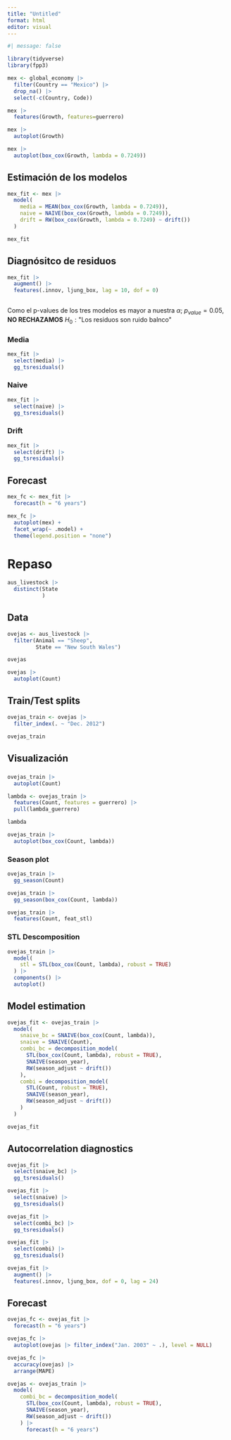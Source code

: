 ```yaml
---
title: "Untitled"
format: html
editor: visual
---
```


```r
#| message: false

library(tidyverse)
library(fpp3)
```

```r
mex <- global_economy |> 
  filter(Country == "Mexico") |> 
  drop_na() |> 
  select(-c(Country, Code))

mex |> 
  features(Growth, features=guerrero)

mex |> 
  autoplot(Growth)

mex |> 
  autoplot(box_cox(Growth, lambda = 0.7249))

```

## Estimación de los modelos

```r

mex_fit <- mex |> 
  model(
    media = MEAN(box_cox(Growth, lambda = 0.7249)),
    naive = NAIVE(box_cox(Growth, lambda = 0.7249)),
    drift = RW(box_cox(Growth, lambda = 0.7249) ~ drift())
  )

mex_fit
```

## Diagnósitco de residuos

```r

mex_fit |> 
  augment() |> 
  features(.innov, ljung_box, lag = 10, dof = 0)
  
```

Como el p-values de los tres modelos es mayor a nuestra $\alpha$; $p_{value} = 0.05$, **NO RECHAZAMOS** $H_0 : \text{"Los residuos son ruido balnco"}$

### Media

```r

mex_fit |> 
  select(media) |> 
  gg_tsresiduals()
```

### Naive

```r

mex_fit |> 
  select(naive) |> 
  gg_tsresiduals()
```

### Drift

```r

mex_fit |> 
  select(drift) |> 
  gg_tsresiduals()
```

## Forecast

```r

mex_fc <- mex_fit |> 
  forecast(h = "6 years")

mex_fc |> 
  autoplot(mex) +
  facet_wrap(~ .model) +
  theme(legend.position = "none")

```


# Repaso

```r
aus_livestock |> 
  distinct(State
           )
```

## Data

```r
ovejas <- aus_livestock |> 
  filter(Animal == "Sheep",
         State == "New South Wales")

ovejas

ovejas |>
  autoplot(Count)
```

## Train/Test splits

```r
ovejas_train <- ovejas |> 
  filter_index(. ~ "Dec. 2012")

ovejas_train
```

## Visualización

### 
```r
ovejas_train |> 
  autoplot(Count)
```
```r
lambda <- ovejas_train |> 
  features(Count, features = guerrero) |> 
  pull(lambda_guerrero)

lambda

ovejas_train |> 
  autoplot(box_cox(Count, lambda))
```




### Season plot

```r
ovejas_train |> 
  gg_season(Count)

ovejas_train |> 
  gg_season(box_cox(Count, lambda))
```


```r
ovejas_train |> 
  features(Count, feat_stl)
```

### STL Descomposition

```r

ovejas_train |> 
  model(
    stl = STL(box_cox(Count, lambda), robust = TRUE)
  ) |>  
  components() |> 
  autoplot()
```

## Model estimation

```r
ovejas_fit <- ovejas_train |> 
  model(
    snaive_bc = SNAIVE(box_cox(Count, lambda)),
    snaive = SNAIVE(Count),
    combi_bc = decomposition_model(
      STL(box_cox(Count, lambda), robust = TRUE),
      SNAIVE(season_year),
      RW(season_adjust ~ drift())
    ),
    combi = decomposition_model(
      STL(Count, robust = TRUE),
      SNAIVE(season_year),
      RW(season_adjust ~ drift())
    )
  )

ovejas_fit
```

## Autocorrelation diagnostics

```r
ovejas_fit |> 
  select(snaive_bc) |> 
  gg_tsresiduals()

ovejas_fit |> 
  select(snaive) |> 
  gg_tsresiduals()

ovejas_fit |> 
  select(combi_bc) |> 
  gg_tsresiduals()

ovejas_fit |> 
  select(combi) |> 
  gg_tsresiduals()

ovejas_fit |> 
  augment() |> 
  features(.innov, ljung_box, dof = 0, lag = 24)
```


## Forecast

```r
ovejas_fc <- ovejas_fit |> 
  forecast(h = "6 years")

ovejas_fc |> 
  autoplot(ovejas |> filter_index("Jan. 2003" ~ .), level = NULL)
```


```r
ovejas_fc |> 
  accuracy(ovejas) |> 
  arrange(MAPE)
```

```r

ovejas <- ovejas_train |> 
  model(
    combi_bc = decomposition_model(
      STL(box_cox(Count, lambda), robust = TRUE),
      SNAIVE(season_year),
      RW(season_adjust ~ drift())
    ) |> 
      forecast(h = "6 years")

```

